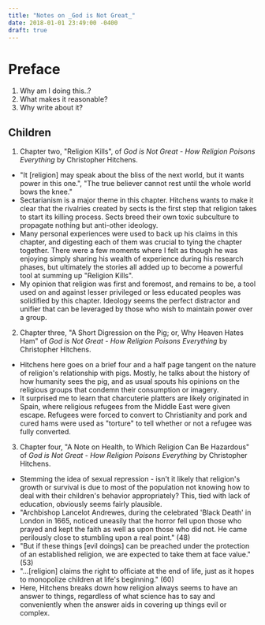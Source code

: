 ```yaml
---
title: "Notes on _God is Not Great_"
date: 2018-01-01 23:49:00 -0400
draft: true
---
```


# Preface
1. Why am I doing this..?
2. What makes it reasonable?
3. Why write about it?

## Children

1. Chapter two, "Religion Kills", of _God is Not Great - How Religion Poisons Everything_ by Christopher Hitchens.
  - "It [religion] may speak about the bliss of the next world, but it wants power in this one.", "The true believer cannot rest until the whole world bows the knee."
  - Sectarianism is a major theme in this chapter. Hitchens wants to make it clear that the rivalries created by sects is the first step that religion takes to start its killing process. Sects breed their own toxic subculture to propagate nothing but anti-other ideology.
  - Many personal experiences were used to back up his claims in this chapter, and digesting each of them was crucial to tying the chapter together. There were a few moments where I felt as though he was enjoying simply sharing his wealth of experience during his research phases, but ultimately the stories all added up to become a powerful tool at summing up "Religion Kills".
  - My opinion that religion was first and foremost, and remains to be, a tool used on and against lesser privileged or less educated peoples was solidified by this chapter. Ideology seems the perfect distractor and unifier that can be leveraged by those who wish to maintain power over a group.
2. Chapter three, "A Short Digression on the Pig; or, Why Heaven Hates Ham" of _God is Not Great - How Religion Poisons Everything_ by Christopher Hitchens.
  - Hitchens here goes on a brief four and a half page tangent on the nature of religion's relationship with pigs. Mostly, he talks about the history of how humanity sees the pig, and as usual spouts his opinions on the religious groups that condemn their consumption or imagery.
  - It surprised me to learn that charcuterie platters are likely originated in Spain, where religious refugees from the Middle East were given escape. Refugees were forced to convert to Christianity and pork and cured hams were used as "torture" to tell whether or not a refugee was fully converted.
3. Chapter four, "A Note on Health, to Which Religion Can Be Hazardous" of _God is Not Great - How Religion Poisons Everything_ by Christopher Hitchens.
  - Stemming the idea of sexual repression - isn't it likely that religion's growth or survival is due to most of the population not knowing how to deal with their children's behavior appropriately? This, tied with lack of education, obviously seems fairly plausible.
  - "Archbishop Lancelot Andrewes, during the celebrated 'Black Death' in London in 1665, noticed uneasily that the horror fell upon those who prayed and kept the faith  as well as upon those who did not. He came perilously close to stumbling upon a real point." (48)
  - "But if these things [evil doings] can be preached under the protection of an established religion, we are expected to take them at face value." (53)
  - "...[religion] claims the right to officiate at the end of life, just as it hopes to monopolize children at life's beginning." (60)
  - Here, Hitchens breaks down how religion always seems to have an answer to things, regardless of what science has to say and conveniently when the answer aids in covering up things evil or complex.
